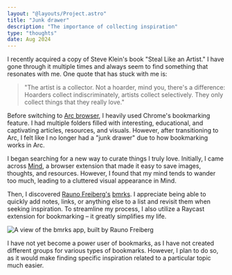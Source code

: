 ```yaml
---
layout: "@layouts/Project.astro"
title: "Junk drawer"
description: "The importance of collecting inspiration"
type: "thoughts"
date: Aug 2024
---
```



I recently acquired a copy of Steve Klein's book "Steal Like an Artist." I have gone through it multiple times and always seem to find something that resonates with me. One quote that has stuck with me is:

> "The artist is a collector. Not a hoarder, mind you, there's a difference: Hoarders collect indiscriminately, artists collect selectively. They only collect things that they really love."

Before switching to [Arc browser](https://arc.net/), I heavily used Chrome's bookmarking feature. I had multiple folders filled with interesting, educational, and captivating articles, resources, and visuals. However, after transitioning to Arc, I felt like I no longer had a "junk drawer" due to how bookmarking works in Arc.

I began searching for a new way to curate things I truly love. Initially, I came across [Mind](https://mymind.com/), a browser extension that made it easy to save images, thoughts, and resources. However, I found that my mind tends to wander too much, leading to a cluttered visual appearance in Mind.

Then, I discovered [Rauno Freiberg's](https://x.com/raunofreiberg) [bmrks](https://bmrks.com/). I appreciate being able to quickly add notes, links, or anything else to a list and revisit them when seeking inspiration. To streamline my process, I also utilize a Raycast extension for bookmarking – it greatly simplifies my life.

<Image
  src={warehouse}
  alt="A view of the bmrks app, built by Rauno Freiberg"
/>

I have not yet become a power user of bookmarks, as I have not created different groups for various types of bookmarks. However, I plan to do so, as it would make finding specific inspiration related to a particular topic much easier.
